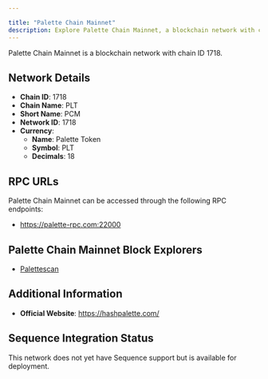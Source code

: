```yaml
---

title: "Palette Chain Mainnet"
description: Explore Palette Chain Mainnet, a blockchain network with chain ID 1718. Learn about its native currency, Palette Token, and how to interact with the network.
---
```




Palette Chain Mainnet is a blockchain network with chain ID 1718.

## Network Details

- **Chain ID**: 1718
- **Chain Name**: PLT
- **Short Name**: PCM
- **Network ID**: 1718
- **Currency**: 
  - **Name**: Palette Token
  - **Symbol**: PLT
  - **Decimals**: 18

## RPC URLs

Palette Chain Mainnet can be accessed through the following RPC endpoints:

- https://palette-rpc.com:22000

## Palette Chain Mainnet Block Explorers

- [Palettescan](https://palettescan.com)

## Additional Information

- **Official Website**: https://hashpalette.com/

## Sequence Integration Status

This network does not yet have Sequence support but is available for deployment.
